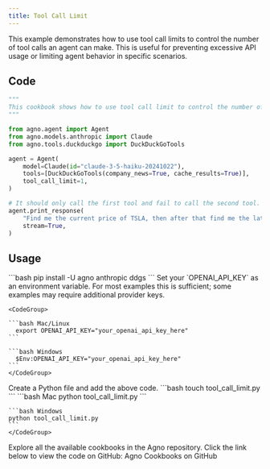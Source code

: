 ```yaml
---
title: Tool Call Limit
---
```


This example demonstrates how to use tool call limits to control the number of tool calls an agent can make. This is useful for preventing excessive API usage or limiting agent behavior in specific scenarios.

## Code

```python tool_call_limit.py
"""
This cookbook shows how to use tool call limit to control the number of tool calls an agent can make.
"""

from agno.agent import Agent
from agno.models.anthropic import Claude
from agno.tools.duckduckgo import DuckDuckGoTools

agent = Agent(
    model=Claude(id="claude-3-5-haiku-20241022"),
    tools=[DuckDuckGoTools(company_news=True, cache_results=True)],
    tool_call_limit=1,
)

# It should only call the first tool and fail to call the second tool.
agent.print_response(
    "Find me the current price of TSLA, then after that find me the latest news about Tesla.",
    stream=True,
)
```

## Usage

<Steps>
  <Snippet file="create-venv-step.mdx" />

  <Step title="Install libraries">
    ```bash
    pip install -U agno anthropic ddgs
    ```
  </Step>

  <Step title="Export your OpenAI API key">
    Set your `OPENAI_API_KEY` as an environment variable. For most examples this is sufficient; some examples may require additional provider keys.

    <CodeGroup>

    ```bash Mac/Linux
      export OPENAI_API_KEY="your_openai_api_key_here"
    ```

    ```bash Windows
      $Env:OPENAI_API_KEY="your_openai_api_key_here"
    ```
    </CodeGroup> 
  </Step>

  <Step title="Create a Python file">
    Create a Python file and add the above code.
    ```bash
    touch tool_call_limit.py
    ```
  </Step>

  <Step title="Run Agent">
    <CodeGroup>
    ```bash Mac
    python tool_call_limit.py
    ```
    
    ```bash Windows  
    python tool_call_limit.py
    ```
    </CodeGroup>
  </Step>

  <Step title="Find All Cookbooks">
  Explore all the available cookbooks in the Agno repository. Click the link below to view the code on GitHub:

  <Link href="https://github.com/agno-agi/agno/tree/main/cookbook" target="_blank">
    Agno Cookbooks on GitHub
  </Link>
</Step>
</Steps>